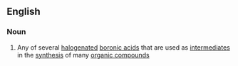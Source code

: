 ==English==

===Noun===
{{en-noun}}

# {{lb|en|organic chemistry}} Any of several [[halogenated]] [[boronic acid]]s that are used as [[intermediate]]s in the [[synthesis]] of many [[organic compound]]s